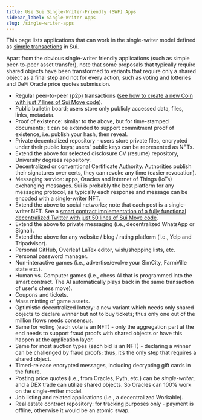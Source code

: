 ```yaml
---
title: Use Sui Single-Writer-Friendly (SWF) Apps
sidebar_label: Single-Writer Apps
slug: /single-writer-apps
---
```


This page lists applications that can work in the single-writer model defined as [simple transactions](../core-concepts/how-sui-works.mdx#simple-transactions) in Sui.

Apart from the obvious single-writer friendly applications (such as simple peer-to-peer asset transfer), note that some proposals that typically require shared objects have been transformed to variants that require only a shared object as a final step and not for every action, such as voting and lotteries and DeFi Oracle price quotes submission.

-   Regular peer-to-peer (p2p) transactions ([see how to create a new Coin with just 7 lines of Sui Move code](https://www.linkedin.com/posts/chalkiaskostas_startup-smartcontract-cryptocurrency-activity-6946006856528003072-CvI0)).
-   Public bulletin board; users store only publicly accessed data, files, links, metadata.
-   Proof of existence: similar to the above, but for time-stamped documents; it can be extended to support commitment proof of existence, i.e. publish your hash, then reveal.
-   Private decentralized repository - users store private files, encrypted under their public keys; users' public keys can be represented as NFTs.
-   Extend the above for selected disclosure CV (resume) repository, University degrees repository.
-   Decentralized or conventional Certificate Authority. Authorities publish their signatures over certs, they can revoke any time (easier revocation).
-   Messaging service: apps, Oracles and Internet of Things (IoTs) exchanging messages. Sui is probably the best platform for any messaging protocol, as typically each response and message can be encoded with a single-writer NFT.
-   Extend the above to social networks; note that each post is a single-writer NFT. See a [smart contract implementation of a fully functional decentralized Twitter with just 50 lines of Sui Move code](https://github.com/MystenLabs/sui/blob/main/sui_programmability/examples/nfts/sources/chat.move).
-   Extend the above to private messaging (i.e., decentralized WhatsApp or Signal).
-   Extend the above for any website / blog / rating platform (i.e., Yelp and Tripadvisor).
-   Personal GitHub, Overleaf LaTex editor, wish/shopping lists, etc.
-   Personal password manager.
-   Non-interactive games (i.e., advertise/evolve your SimCity, FarmVille state etc.).
-   Human vs. Computer games (i.e., chess AI that is programmed into the smart contract. The AI automatically plays back in the same transaction of user's chess move).
-   Coupons and tickets.
-   Mass minting of game assets.
-   Optimistic decentralized lottery: a new variant which needs only shared objects to declare winner but not to buy tickets; thus only one out of the million flows needs consensus.
-   Same for voting (each vote is an NFT) - only the aggregation part at the end needs to support fraud proofs with shared objects or have this happen at the application layer.
-   Same for most auction types (each bid is an NFT) - declaring a winner can be challenged by fraud proofs; thus, it’s the only step that requires a shared object.
-   Timed-release encrypted messages, including decrypting gift cards in the future.
-   Posting price quotes (i.e., from Oracles, Pyth, etc.) can be _single-writer_, and a DEX trade can utilize shared objects. So Oracles can 100% work on the single-writer model.
-   Job listing and related applications (i.e., a decentralized Workable).
-   Real estate contract repository: for tracking purposes only - payment is offline, otherwise it would be an atomic swap.
